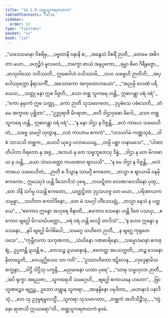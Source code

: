 ```yaml
---
title: "14.1.9 တစ္ဆသူကရဇာတက"
tableOfContents: false
sidebar:
  order: 13
type: "tipitaka"
basket: "su"
book: "ja1"
---
```



<DynamicBreadcrumb />

<Division number="160" book="ja1">

<Paragraph number="2715" type="verses" book="ja1">
_“ယဒေသမာနာ ဝိစရိမှ,_  
_ပဗ္ဗတာနိ ဝနာနိ စ;_  
_အနွေသံ ဝိစရိံ ဉာတီ,_  
_တေမေ အဓိဂတာ မယာ._  

</Paragraph>

</Division>
<Division number="161" book="ja1">

<Paragraph number="2716" type="verses" book="ja1">
_ဗဟုဉ္စိဒံ မူလဖလံ,_  
_ဘက္ခော စာယံ အနပ္ပကော;_  
_ရမ္မာ စိမာ ဂိရီနဇ္ဇော,_  
_ဖာသုဝါသော ဘဝိဿတိ._  

</Paragraph>

</Division>
<Division number="162" book="ja1">

<Paragraph number="2717" type="verses" book="ja1">
ဣဓေဝါဟံ ဝသိဿာမိ,_  
_သဟ သဗ္ဗေဟိ ဉာတိဘိ;_  
_အပ္ပေါဿုက္ကော နိရာသင်္ကီ,_  
_အသောကော အကုတောဘယော”._  

</Paragraph>

</Division>
<Division number="163" book="ja1">

<Paragraph number="2718" type="verses" book="ja1">
_“အညမ္ပိ လေဏံ ပရိယေသ,_  
_သတ္တု နော ဣဓ ဝိဇ္ဇတိ;_  
_သော တစ္ဆ သူကရေ ဟန္တိ,_  
ဣဓာဂန္တွာ ဝရံ ဝရံ”._  

</Paragraph>

</Division>
<Division number="164" book="ja1">

<Paragraph number="2719" type="verses" book="ja1">
_“ကော နုမှာကံ ဣဓ သတ္တု,_  
_ကော ဉာတီ သုသမာဂတေ;_  
_ဒုပ္ပဓံသေ ပဓံသေတိ,_  
_တံ မေ အက္ခာထ ပုစ္ဆိတာ”._  

</Paragraph>

</Division>
<Division number="165" book="ja1">

<Paragraph number="2720" type="verses" book="ja1">
_“ဥဒ္ဓဂ္ဂရာဇီ မိဂရာဇာ,_  
_ဗလီ ဒါဌာဝုဓော မိဂေါ;_  
_သော တစ္ဆ သူကရေ ဟန္တိ,_  
ဣဓာဂန္တွာ ဝရံ ဝရံ”._  

</Paragraph>

</Division>
<Division number="166" book="ja1">

<Paragraph number="2721" type="verses" book="ja1">
_“န နော ဒါဌာ န ဝိဇ္ဇန္တိ,_  
_ဗလံ ကာယေ သမောဟိတံ;_  
_သဗ္ဗေ သမဂ္ဂါ ဟုတွာန,_  
_ဝသံ ကာဟာမ ဧကကံ”._  

</Paragraph>

</Division>
<Division number="167" book="ja1">

<Paragraph number="2722" type="verses" book="ja1">
_“ဟဒယင်္ဂမံ ကဏ္ဏသုခံ,_  
_ဝါစံ ဘာသသိ တစ္ဆက;_  
_ယောပိ ယုဒ္ဓေ ပလာယေယျ,_  
_တမ္ပိ ပစ္ဆာ ဟနာမသေ”._  

</Paragraph>

</Division>
<Division number="168" book="ja1">

<Paragraph number="2723" type="verses" book="ja1">
_“ပါဏာတိပါတာ ဝိရတော နု အဇ္ဇ,_  
_အဘယံ နု တေ သဗ္ဗဘူတေသု ဒိန္နံ;_  
_ဒါဌာ နု တေ မိဂဝဓာယ န သန္တိ,_  
_ယော သံဃပတ္တော ကပဏောဝ ဈာယသိ”._  

</Paragraph>

</Division>
<Division number="169" book="ja1">

<Paragraph number="2724" type="verses" book="ja1">
_“န မေ ဒါဌာ န ဝိဇ္ဇန္တိ,_  
_ဗလံ ကာယေ သမောဟိတံ;_  
_ဉာတီ စ ဒိသွာန သာမဂ္ဂီ ဧကတော,_  
_တသ္မာ စ ဈာယာမိ ဝနမှိ ဧကကော._  

</Paragraph>

</Division>
<Division number="170" book="ja1">

<Paragraph number="2725" type="verses" book="ja1">
ဣမဿုဒံ ယန္တိ ဒိသောဒိသံ ပုရေ,_  
_ဘယဋ္ဋိတာ လေဏဂဝေသိနော ပုထု;_  
_တေ ဒါနိ သင်္ဂမ္မ ဝသန္တိ ဧကတော,_  
_ယတ္ထဋ္ဌိတာ ဒုပ္ပသဟဇ္ဇ တေ မယာ._  

</Paragraph>

</Division>
<Division number="171" book="ja1">

<Paragraph number="2726" type="verses" book="ja1">
_ပရိဏာယကသမ္ပန္နာ,_  
_သဟိတာ ဧကဝါဒိနော;_  
_တေ မံ သမဂ္ဂါ ဟိံသေယျုံ,_  
_တသ္မာ နေသံ န ပတ္ထယေ”._  

</Paragraph>

</Division>
<Division number="172" book="ja1">

<Paragraph number="2727" type="verses" book="ja1">
_“ဧကောဝ ဣန္ဒော အသုရေ ဇိနာတိ,_  
_ဧကောဝ သေနော ဟန္တိ ဒိဇေ ပသယှ;_  
_ဧကောဝ ဗျဂ္ဃေါ မိဂသင်္ဃပတ္တော,_  
_ဝရံ ဝရံ ဟန္တိ ဗလဉှိ တာဒိသံ”._  

</Paragraph>

</Division>
<Division number="173" book="ja1">

<Paragraph number="2728" type="verses" book="ja1">
_“န ဟေဝ ဣန္ဒော န သေနော,_  
_နပိ ဗျဂ္ဃေါ မိဂါဓိပေါ;_  
_သမဂ္ဂေ သဟိတေ ဉာတီ,_  
_န ဗျဂ္ဃေ ကုရုတေ ဝသေ”._  

</Paragraph>

</Division>
<Division number="174" book="ja1">

<Paragraph number="2729" type="verses" book="ja1">
_“ကုမ္ဘီလကာ သကုဏကာ,_  
_သံဃိနော ဂဏစာရိနော;_  
_သမ္မောဒမာနာ ဧကဇ္ဈံ,_  
ဥပ္ပတန္တိ ဍယန္တိ စ._  

</Paragraph>

</Division>
<Division number="175" book="ja1">

<Paragraph number="2730" type="verses" book="ja1">
_တေသဉ္စ ဍယမာနာနံ,_  
_ဧကေတ္ထ အပသက္ကတိ;_  
_တဉ္စ သေနော နိတာဠေတိ,_  
_ဝေယျဂ္ဃိယေဝ သာ ဂတိ”._  

</Paragraph>

</Division>
<Division number="176" book="ja1">

<Paragraph number="2731" type="verses" book="ja1">
_“ဥဿာဟိတော ဇဋိလေန,_  
_လုဒ္ဒေနာမိသစက္ခုနာ;_  
_ဒါဌီ ဒါဌီသု ပက္ခန္ဒိ,_  
_မညမာနော ယထာ ပုရေ”._  

</Paragraph>

</Division>
<Division number="177" book="ja1">

<Paragraph number="2732" type="verses" book="ja1">
_“သာဓု သမ္ဗဟုလာ ဉာတီ,_  
_အပိ ရုက္ခာ အရညဇာ;_  
_သူကရေဟိ သမဂ္ဂေဟိ,_  
_ဗျဂ္ဃေါ ဧကာယနေ ဟတော”._  

</Paragraph>

</Division>
<Division number="178" book="ja1">

<Paragraph number="2733" type="verses" book="ja1">
_ဗြာဟ္မဏဉ္စေဝ ဗျဂ္ဃဉ္စ,_  
ဥဘော ဟန္တွာန သူကရာ._  
_အာနန္ဒိနော ပမုဒိတာ,_  
_မဟာနာဒံ ပနာဒိသုံ._  

</Paragraph>

</Division>
<Division number="179" book="ja1">

<Paragraph number="2734" type="verses" book="ja1">
_တေ သု ဥဒုမ္ဗရမူလသ္မိံ,_  
_သူကရာ သုသမာဂတာ;_  
_တစ္ဆကံ အဘိသိဉ္စိံသု,_  
_“တွံ နော ရာဇာသိ ဣဿရော”တိ._  


</Paragraph>
</Division>

<Paragraph number="2735" type="center" book="ja1">
တစ္ဆသူကရဇာတကံ နဝမံ.
</Paragraph>